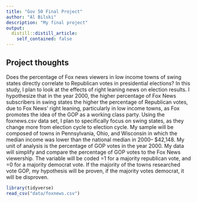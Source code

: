 ```yaml
---
title: "Gov 50 Final Project"
author: "Al Bilski"
description: "My final project"
output:
  distill::distill_article:
    self_contained: false
---
```




## Project thoughts
Does the percentage of Fox news viewers in low income towns of swing states directly correlate to Republican votes in presidential elections? In this study, I plan to look at the effects of right leaning news on election results.  I hypothesize that in the year 2000, the higher percentage of Fox News subscribers in swing states the higher the percentage of Republican votes, due to Fox News’ right leaning, particularly in low income towns, as Fox promotes the idea of the GOP as a working class party. Using the foxnews.csv data set, I plan to specifically focus on swing states, as they change more from election cycle to election cycle. My sample will be composed of towns in Pennsylvania, Ohio, and Wisconsin in which the median income was lower than the national median in 2000–  $42,148. My unit of analysis is the percentage of GOP votes in the year 2000. My data will simplify and compare the percentage of GOP votes to the Fox News viewership. The variable will be coded =1 for a majority republican vote, and =0 for a majority democrat vote. If the majority of the towns researched vote GOP, my hypothesis will be proven, if the majority votes democrat, it will be disproven. 


```r
library(tidyverse)
read_csv("data/foxnews.csv") 
```

